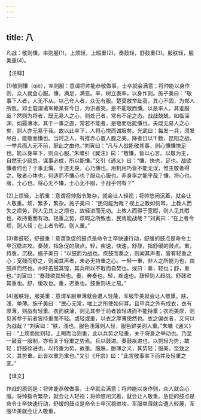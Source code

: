```yaml
---
---
---
```

title: 八
---



凡战：敬则慊，率则服(1)。上烦轻，上暇重(2)。奏鼓轻，舒鼓重(3)。服肤轻，服美重(4)。

【注释】

(1)敬则慊（qiè），率则服：意谓将帅能恭敬做事，士卒就会满意；将帅能以身作则，众人就会心服。慊，满足，满意。率，树立表率，以身作则。施子美曰：“敬事下人者，人无不从。以己夸人者，众无有服。楚莫敖举趾高，其心不固，为郑人所败。邓士载谓诸军赖某有今日，为识者笑。是不能敬而慊。以是率人，其谁服哉？然则为将者，既无易人之心，则处己者，常有不足之态。战战兢兢，如临深渊，如履薄冰，其于一事之直，常若不能者，是敬而后能慊也。夫既无易人之心矣，则人亦无易于我。故以此率下，人将心悦而诚服矣。光武曰：每发一兵，须发尽白，能敬而慊也。当时之人，有推赤心置人腹之美，降者日以千数，昆阳之战，一举兵而人无不前，职此之由也。”刘寅曰：“凡与人战能敬其事，则心慊慊快足也。能以身率下，则众心服。”朱墉引《翼注》曰：“敬慊，皆以心言。以敬为主，自然无少疏忽，谋事必成，所以能慊。”又引《通义》曰：“慊，快也，足也。战欲慊者何也？于事无悔，于道无戾，心乃慊也。用机用巧皆不能无误，惟主敬者得之。敬者心体也，何适而不慊心也？服众心服也。非身率之能乎哉？慊，将心也。服，士心也。将心无不慊，士心无不服，于战乎何有？”

(2)上烦轻，上暇重：意谓将帅指令繁杂，就会让人轻视；将帅悠闲沉着，就会让人敬重。烦，繁多，繁杂。施子美曰：“民何能为哉？视上之教如何耳。上教人而失之烦劳，则人见其上之烦也，故轻进而无功。上教人而得于宽暇，则人见其暇也，故持重而有功。轻重之势，烦暇之所致也，民焉能战哉？”刘寅曰：“在上者令烦，则人轻；在上者令暇，则人重。”

(3)奏鼓轻，舒鼓重：意谓急促的鼓点是命令士卒快速行动，舒缓的鼓点是命令士卒沉稳进攻。奏鼓，指急促的鼓点。轻，疾速，快速。舒鼓，指舒缓的鼓点。重，持重，沉稳。施子美曰：“以鼓而为战也。疾鼓而奏之，则闻其声者，皆有轻重之心；宽鼓而舒之，则闻其声者，未必无持重之心。一轻一重，非人之所能为也，由鼓声而然也。州吁击鼓其镗，其兵所以不戢而自焚也。或曰：奏，轻也；舒，重也。”刘寅曰：“奏鼓欲其轻也。奏，奔奏也。轻，疾速也。鼓轻则人趋战。舒鼓欲其重也。舒，缓攻也。重，迟重也。鼓重则进止易。”

(4)服肤轻，服美重：意谓军服单薄就会遭人轻蔑，军服华美就会让人敬重。肤，浅，单薄。施子美曰：“民心无常，唯上之所使如何耳。且甲兵之外有戍衣，衣有厚薄，则战有轻重。衣而肤薄，则见其参于前者皆轻进而不能持重；衣而美厚，则见其参于前者皆持重而不轻。或轻或重，以衣之厚薄使然也。衣之偏衣者，又何以为战哉？”刘寅曰：“肤，浅也。服色浅薄则人轻，服色鲜美则人重。”朱墉《通义》曰：“上烦而扰则轻，上暇而治则重，此以兵势之轻重，关于将身之举动也。乃至一鼓音一服制，亦有关于轻重之势焉。兵以鼓进。奏鼓疾进也，以剽轻为势，故轻；舒鼓徐进也，以持重为势，故重。服肤，脆薄之义，其势轻；服美，坚致之义，其势重。此皆以重为重也。”又引《开宗》曰：“此言敬事率下而并及轻重之宜。”

【译文】

作战的原则是：将帅能恭敬做事，士卒就会满意；将帅能以身作则，众人就会心服。将帅指令繁杂，就会让人轻视；将帅悠闲沉着，就会让人敬重。急促的鼓点是命令士卒快速行动，舒缓的鼓点是命令士卒沉稳进攻。军服单薄就会遭人轻蔑，军服华美就会让人敬重。